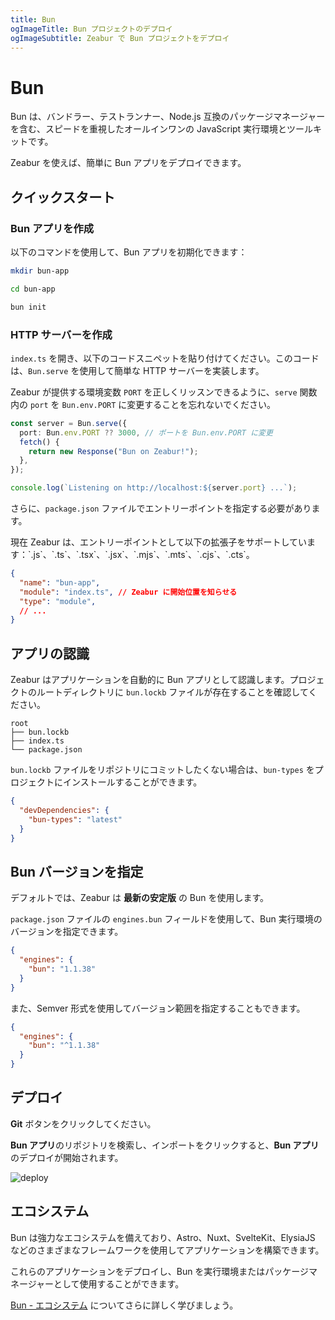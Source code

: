 ```yaml
---
title: Bun
ogImageTitle: Bun プロジェクトのデプロイ
ogImageSubtitle: Zeabur で Bun プロジェクトをデプロイ
---
```



# Bun

Bun は、バンドラー、テストランナー、Node.js 互換のパッケージマネージャーを含む、スピードを重視したオールインワンの JavaScript 実行環境とツールキットです。

Zeabur を使えば、簡単に Bun アプリをデプロイできます。

## クイックスタート

### Bun アプリを作成

以下のコマンドを使用して、Bun アプリを初期化できます：

```bash
mkdir bun-app

cd bun-app

bun init
```

### HTTP サーバーを作成

`index.ts` を開き、以下のコードスニペットを貼り付けてください。このコードは、`Bun.serve` を使用して簡単な HTTP サーバーを実装します。

Zeabur が提供する環境変数 `PORT` を正しくリッスンできるように、`serve` 関数内の `port` を `Bun.env.PORT` に変更することを忘れないでください。

```typescript filename="index.ts" {2}
const server = Bun.serve({
  port: Bun.env.PORT ?? 3000, // ポートを Bun.env.PORT に変更
  fetch() {
    return new Response("Bun on Zeabur!");
  },
});

console.log(`Listening on http://localhost:${server.port} ...`);
```

さらに、`package.json` ファイルでエントリーポイントを指定する必要があります。

<Callout type="info">
現在 Zeabur は、エントリーポイントとして以下の拡張子をサポートしています：`.js`、`.ts`、`.tsx`、`.jsx`、`.mjs`、`.mts`、`.cjs`、`.cts`。
</Callout>

```json filename="package.json" {3}
{
  "name": "bun-app",
  "module": "index.ts", // Zeabur に開始位置を知らせる
  "type": "module",
  // ...
}
```

## アプリの認識

Zeabur はアプリケーションを自動的に Bun アプリとして認識します。プロジェクトのルートディレクトリに `bun.lockb` ファイルが存在することを確認してください。

```plainc {2}
root
├── bun.lockb
├── index.ts
└── package.json
```

`bun.lockb` ファイルをリポジトリにコミットしたくない場合は、`bun-types` をプロジェクトにインストールすることができます。

```json filename="package.json" {3}
{
  "devDependencies": {
    "bun-types": "latest"
  }
}
```

## Bun バージョンを指定

デフォルトでは、Zeabur は **最新の安定版** の Bun を使用します。

`package.json` ファイルの `engines.bun` フィールドを使用して、Bun 実行環境のバージョンを指定できます。

```json filename="package.json" {3}
{
  "engines": {
    "bun": "1.1.38"
  }
}
```

また、Semver 形式を使用してバージョン範囲を指定することもできます。

```json filename="package.json" {3}
{
  "engines": {
    "bun": "^1.1.38"
  }
}
```

## デプロイ

**Git** ボタンをクリックしてください。

**Bun アプリ**のリポジトリを検索し、インポートをクリックすると、**Bun アプリ**のデプロイが開始されます。

![deploy](/deploy/common/select-service.en-US.png)

## エコシステム

Bun は強力なエコシステムを備えており、Astro、Nuxt、SvelteKit、ElysiaJS などのさまざまなフレームワークを使用してアプリケーションを構築できます。

これらのアプリケーションをデプロイし、Bun を実行環境またはパッケージマネージャーとして使用することができます。

[Bun - エコシステム](https://bun.sh/guides/ecosystem) についてさらに詳しく学びましょう。
